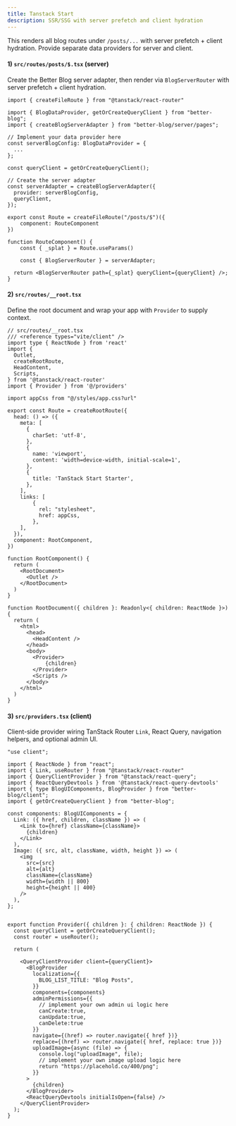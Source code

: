 ```yaml
---
title: Tanstack Start
description: SSR/SSG with server prefetch and client hydration
---
```


This renders all blog routes under `/posts/...` with server prefetch + client hydration. Provide separate data providers for server and client.

#### 1) `src/routes/posts/$.tsx` (server)
Create the Better Blog server adapter, then render via `BlogServerRouter` with server prefetch + client hydration.

```tsx
import { createFileRoute } from "@tanstack/react-router"

import { BlogDataProvider, getOrCreateQueryClient } from "better-blog";
import { createBlogServerAdapter } from "better-blog/server/pages";

// Implement your data provider here
const serverBlogConfig: BlogDataProvider = {
  ...
};

const queryClient = getOrCreateQueryClient();

// Create the server adapter
const serverAdapter = createBlogServerAdapter({
  provider: serverBlogConfig,
  queryClient,
});

export const Route = createFileRoute("/posts/$")({
    component: RouteComponent
})

function RouteComponent() {
    const { _splat } = Route.useParams()

    const { BlogServerRouter } = serverAdapter;

  return <BlogServerRouter path={_splat} queryClient={queryClient} />;
}
```

#### 2) `src/routes/__root.tsx`
Define the root document and wrap your app with `Provider` to supply context.

```tsx
// src/routes/__root.tsx
/// <reference types="vite/client" />
import type { ReactNode } from 'react'
import {
  Outlet,
  createRootRoute,
  HeadContent,
  Scripts,
} from '@tanstack/react-router'
import { Provider } from '@/providers'

import appCss from "@/styles/app.css?url"

export const Route = createRootRoute({
  head: () => ({
    meta: [
      {
        charSet: 'utf-8',
      },
      {
        name: 'viewport',
        content: 'width=device-width, initial-scale=1',
      },
      {
        title: 'TanStack Start Starter',
      },
    ],
    links: [
        {
          rel: "stylesheet",
          href: appCss,
        },
    ],
  }),
  component: RootComponent,
})

function RootComponent() {
  return (
    <RootDocument>
      <Outlet />
    </RootDocument>
  )
}

function RootDocument({ children }: Readonly<{ children: ReactNode }>) {
  return (
    <html>
      <head>
        <HeadContent />
      </head>
      <body>
        <Provider>
            {children}
        </Provider>
        <Scripts />
      </body>
    </html>
  )
}
```

#### 3) `src/providers.tsx` (client)
Client-side provider wiring TanStack Router `Link`, React Query, navigation helpers, and optional admin UI.

```tsx
"use client";

import { ReactNode } from "react";
import { Link, useRouter } from "@tanstack/react-router"
import { QueryClientProvider } from "@tanstack/react-query";
import { ReactQueryDevtools } from '@tanstack/react-query-devtools'
import { type BlogUIComponents, BlogProvider } from "better-blog/client";
import { getOrCreateQueryClient } from "better-blog";

const components: BlogUIComponents = {
  Link: ({ href, children, className }) => (
    <Link to={href} className={className}>
      {children}
    </Link>
  ),
  Image: ({ src, alt, className, width, height }) => (
    <img
      src={src}
      alt={alt}
      className={className}
      width={width || 800}
      height={height || 400}
    />
  ),
};


export function Provider({ children }: { children: ReactNode }) {
  const queryClient = getOrCreateQueryClient();
  const router = useRouter();

  return (

    <QueryClientProvider client={queryClient}>
      <BlogProvider
        localization={{
          BLOG_LIST_TITLE: "Blog Posts",
        }}
        components={components}
        adminPermissions={{
          // implement your own admin ui logic here
          canCreate:true,
          canUpdate:true,
          canDelete:true
        }}
        navigate={(href) => router.navigate({ href })}
        replace={(href) => router.navigate({ href, replace: true })}
        uploadImage={async (file) => {
          console.log("uploadImage", file);
          // implement your own image upload logic here
          return "https://placehold.co/400/png";
        }}
      >
        {children}
      </BlogProvider>
      <ReactQueryDevtools initialIsOpen={false} />
    </QueryClientProvider>
  );
}
```
